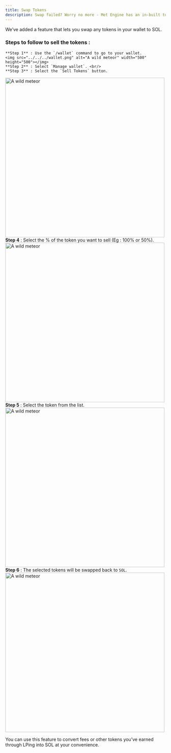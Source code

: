 ```yaml
---
title: Swap Tokens
description: Swap failed? Worry no more - Met Engine has an in-built token swapper to convert tokens to SOL.
---
```

We’ve added a feature that lets you swap any tokens in your wallet to SOL. <br/>
### Steps to follow to sell the tokens :
    **Step 1** : Use the `/wallet` command to go to your wallet.
    <img src="../../../wallet.png" alt="A wild meteor" width="500" height="500"></img>
    **Step 2** : Select `Manage wallet`. <br/>
    **Step 3** : Select the `Sell Tokens` button.
<img src="../../../sell-token.png" alt="A wild meteor" width="500" height="500"></img>
    **Step 4** : Select the % of the token you want to sell (Eg : 100% or 50%).<br/>
    <img src="../../../select-percentage.png" alt="A wild meteor" width="500" height="500"></img>
    **Step 5** : Select the token from the list. <br/>
    <img src="../../../select-token.png" alt="A wild meteor" width="500" height="500"></img>
    **Step 6** : The selected tokens will be swapped back to `SOL`.
<img src="../../../sell-success.png" alt="A wild meteor" width="500" height="500"></img>

You can use this feature to convert fees or other tokens you’ve earned through LPing into SOL at your convenience.

 